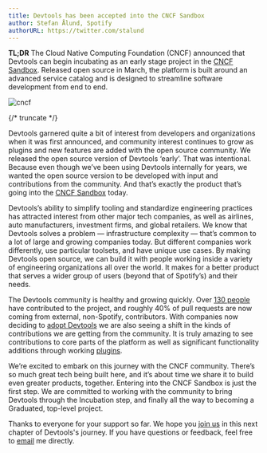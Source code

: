 ```yaml
---
title: Devtools has been accepted into the CNCF Sandbox
author: Stefan Ålund, Spotify
authorURL: https://twitter.com/stalund
---
```


**TL;DR** The Cloud Native Computing Foundation (CNCF) announced that Devtools can begin incubating as an early stage project in the [CNCF Sandbox](https://www.cncf.io/sandbox-projects/). Released open source in March, the platform is built around an advanced service catalog and is designed to streamline software development from end to end.

![cncf](assets/cncf-sandbox/cncf.png)

{/* truncate */}

Devtools garnered quite a bit of interest from developers and organizations when it was first announced, and community interest continues to grow as plugins and new features are added with the open source community. We released the open source version of Devtools ‘early’. That was intentional. Because even though we’ve been using Devtools internally for years, we wanted the open source version to be developed with input and contributions from the community. And that’s exactly the product that’s going into the [CNCF Sandbox](https://www.cncf.io/sandbox-projects/) today.

Devtools’s ability to simplify tooling and standardize engineering practices has attracted interest from other major tech companies, as well as airlines, auto manufacturers, investment firms, and global retailers. We know that Devtools solves a problem — infrastructure complexity — that’s common to a lot of large and growing companies today. But different companies work differently, use particular toolsets, and have unique use cases. By making Devtools open source, we can build it with people working inside a variety of engineering organizations all over the world. It makes for a better product that serves a wider group of users (beyond that of Spotify’s) and their needs.

The Devtools community is healthy and growing quickly. Over [130 people](https://github.com/khulnasoft/devtools/graphs/contributors) have contributed to the project, and roughly 40% of pull requests are now coming from external, non-Spotify, contributors. With companies now deciding to [adopt Devtools](https://github.com/khulnasoft/devtools/blob/master/ADOPTERS.md) we are also seeing a shift in the kinds of contributions we are getting from the community. It is truly amazing to see contributions to core parts of the platform as well as significant functionality additions through working [plugins](https://devtools.khulnasoft.com/plugins).

We’re excited to embark on this journey with the CNCF community. There’s so much great tech being built here, and it’s about time we share it to build even greater products, together. Entering into the CNCF Sandbox is just the first step. We are committed to working with the community to bring Devtools through the Incubation step, and finally all the way to becoming a Graduated, top-level project.

Thanks to everyone for your support so far. We hope you [join us](https://info.devtools.spotify.com/newsletter_subscribe) in this next chapter of Devtools's journey. If you have questions or feedback, feel free to [email](mailto:devtools-interest@spotify.com) me directly.
